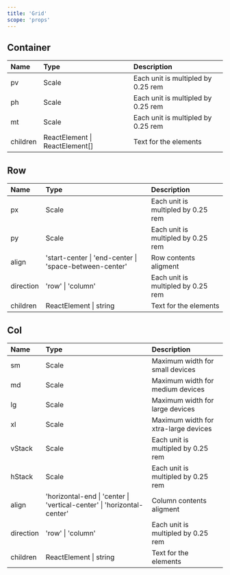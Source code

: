 ```yaml
---
title: 'Grid'
scope: 'props'
---
```


## Container

| Name     | Type                           | Description                        |
| :------- | :----------------------------- | :--------------------------------- |
| pv       | Scale                          | Each unit is multipled by 0.25 rem |
| ph       | Scale                          | Each unit is multipled by 0.25 rem |
| mt       | Scale                          | Each unit is multipled by 0.25 rem |
| children | ReactElement \| ReactElement[] | Text for the elements              |

## Row

| Name      | Type                                                   | Description                        |
| :-------- | :----------------------------------------------------- | :--------------------------------- |
| px        | Scale                                                  | Each unit is multipled by 0.25 rem |
| py        | Scale                                                  | Each unit is multipled by 0.25 rem |
| align     | 'start-center \| 'end-center \| 'space-between-center' | Row contents aligment              |
| direction | 'row' \| 'column'                                      | Each unit is multipled by 0.25 rem |
| children  | ReactElement \| string                                 | Text for the elements              |

## Col

| Name      | Type                                                                   | Description                          |
| :-------- | :--------------------------------------------------------------------- | :----------------------------------- |
| sm        | Scale                                                                  | Maximum width for small devices      |
| md        | Scale                                                                  | Maximum width for medium devices     |
| lg        | Scale                                                                  | Maximum width for large devices      |
| xl        | Scale                                                                  | Maximum width for xtra-large devices |
| vStack    | Scale                                                                  | Each unit is multipled by 0.25 rem   |
| hStack    | Scale                                                                  | Each unit is multipled by 0.25 rem   |
| align     | 'horizontal-end \| 'center \| 'vertical-center' \| 'horizontal-center' | Column contents aligment             |
| direction | 'row' \| 'column'                                                      | Each unit is multipled by 0.25 rem   |
| children  | ReactElement \| string                                                 | Text for the elements                |
